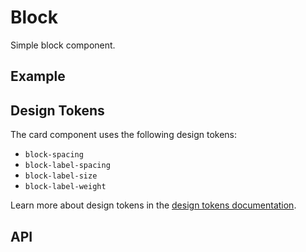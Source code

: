 
<Meta title="Docs/Components/Layout/Block" />

# Block
Simple block component.

## Example
<Canvas sourceState="shown" of={BlockStories.Label} />

## Design Tokens
The card component uses the following design tokens:

- `block-spacing`
- `block-label-spacing`
- `block-label-size`
- `block-label-weight`

Learn more about design tokens in the [design tokens documentation](?path=/story/docs-design-tokens-getting-started--page).

## API

[//]: # (<ArgsTable of={Block} />)
